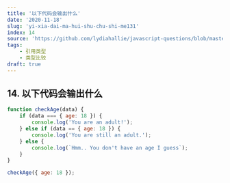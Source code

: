 ```yaml
---
title: '以下代码会输出什么'
date: '2020-11-18'
slug: 'yi-xia-dai-ma-hui-shu-chu-shi-me131'
index: 14
source: 'https://github.com/lydiahallie/javascript-questions/blob/master/zh-CN/README-zh_CN.md#18-%E8%BE%93%E5%87%BA%E6%98%AF%E4%BB%80%E4%B9%88'
tags:
    - 引用类型
    - 类型比较
draft: true
---
```


## 14. 以下代码会输出什么

```js:index.js
function checkAge(data) {
	if (data === { age: 18 }) {
		console.log('You are an adult!');
	} else if (data == { age: 18 }) {
		console.log('You are still an adult.');
	} else {
		console.log(`Hmm.. You don't have an age I guess`);
	}
}

checkAge({ age: 18 });
```
